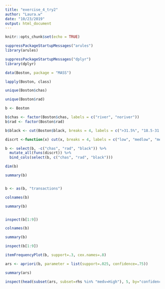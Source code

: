 ```yaml
---
title: "exercise_4_try2"
author: "Laura.w"
date: "10/23/2019"
output: html_document
---
```


```r
knitr::opts_chunk$set(echo = TRUE)
```


```r
suppressPackageStartupMessages("arules")
library(arules)
```

```r
suppressPackageStartupMessages("dplyr")
library(dplyr)
```

```r
data(Boston, package = "MASS")
```

```r
lapply(Boston, class)
```

```r
unique(Boston$chas)
```
```r
unique(Boston$rad)
```
```r
b <- Boston
```

```r
b$chas <- factor(Boston$chas, labels = c("river", "noriver"))
b$rad <- factor(Boston$rad)
```

```r
b$black <- cut(Boston$black, breaks = 4, labels = c(">31.5%", "18.5-31.5%", "8-18.5%", "<8%"))
```

```r
discrt <-function(x) cut(x, breaks = 4, labels = c("low", "medlow", "medhigh", "High"))

```

```r
b <- select(b, -c("chas", "rad", "black")) %>%
  mutate_all(funs(discrt)) %>%
  bind_cols(select(b, c("chas", "rad", "black")))

dim(b)

summary(b)


b <- as(b, "transactions")

colnames(b)

summary(b)


inspect(b[1:9])
```

```r
colnames(b)
```

```r
summary(b)
```

```r
inspect(b[1:9])
```

```r
itemFrequencyPlot(b, support=.3, cex.names=.8)
```

```r
ars <- apriori(b, parameter = list(support=.025, confidence=.75))
```

```r
summary(ars)
```

```r
inspect(head(subset(ars, subset=rhs %in% "medv=High"), 5, by="confidence"))
```

```r

```
